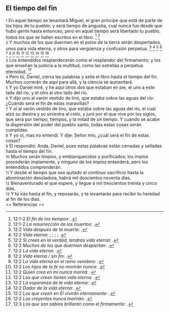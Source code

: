 == El tiempo del fin ==

{{anchor|1}} <small>1</small> En aquel tiempo se levantará Miguel, el gran príncipe que está de parte de los hijos de tu pueblo; y será tiempo de angustia, cual nunca fue desde que hubo gente hasta entonces; pero en aquel tiempo será libertado tu pueblo, todos los que se hallen escritos en el libro. <ref>12:1-2 ''El fin de los tiempos'': {{lib|LU|170|4|6}}.</ref> <ref>12:1-2 ''La resurrección de los muertos'': {{lib|LU|137|7|6}}.</ref><br>
{{anchor|2}} <small>2</small> Y muchos de los que duermen en el polvo de la tierra serán despertados, unos para vida eterna, y otros para vergüenza y confusión perpetua. <ref>12:2 ''Vida después de la muerte'': {{lib|LU|121|5|11}}.</ref> <ref>12:2 ''Vida eterna'': {{lib|LU|101|6|8}}; {{lib|LU|162|2|7}}; {{lib|LU|27|1|5}}; {{lib|LU|2|2|1}}; {{lib|LU|3|0|1}}.</ref> <ref>12:2 ''Si crees en la verdad, tendrás vida eterna'': {{lib|LU|157|6|10}}.</ref> <ref>12:2 ''Muchos de los que duermen despiertan'': {{lib|LU|49|6|2}}.</ref> <ref>12:2 ''La vida eterna'': {{lib|LU|146|3|7}}.</ref> <ref>12:2 ''Vida eterna / sin fin'': {{lib|LU|170|2|20}}.</ref> <ref>12:2 ''La vida eterna en el reino venidero'': {{lib|LU|181|2|11}}.</ref> <ref>12:2 ''Los hijos de la fe no morirán nunca'': {{lib|LU|193|1|2}}.</ref> <ref>12:2 ''Quien crea en mí nunca morirá'': {{lib|LU|168|0|7}}.</ref> <ref>12:2 ''Los que creen tienen vida eterna'': {{lib|LU|153|2|11}}.</ref> <ref>12:2 ''La esperanza de la vida eterna'': {{lib|LU|170|2|2}}.</ref> <ref>12:2 ''Dador de la vida eterna'': {{lib|LU|128|1|10}}.</ref> <ref>12:2 ''Los que creen en Él vivirán eternamente'': {{lib|LU|190|5|4}}.</ref> <ref>12:2 ''Los creyentes nunca morirán'': {{lib|LU|162|7|5}}.</ref><br>
{{anchor|3}} <small>3</small> Los entendidos resplandecerán como el resplandor del firmamento; y los que enseñan la justicia a la multitud, como las estrellas a perpetua eternidad. <ref>12:3 ''Los que son sabios brillarán como el firmamento'': {{lib|LU|131|2|11}}.</ref><br>
{{anchor|4}} <small>4</small> Pero tú, Daniel, cierra las palabras y sella el libro hasta el tiempo del fin. Muchos correrán de aquí para allá, y la ciencia se aumentará.<br>
{{anchor|5}} <small>5</small> Y yo Daniel miré, y he aquí otros dos que estaban en pie, el uno a este lado del río, y el otro al otro lado del río.<br>
{{anchor|6}} <small>6</small> Y dijo uno al varón vestido de lino, que estaba sobre las aguas del río: ¿Cuándo será el fin de estas maravillas?<br>
{{anchor|7}} <small>7</small> Y oí al varón vestido de lino, que estaba sobre las aguas del río, el cual alzó su diestra y su siniestra al cielo, y juró por el que vive por los siglos, que será por tiempo, tiempos, y la mitad de un tiempo. Y cuando se acabe la dispersión del poder del pueblo santo, todas estas cosas serán cumplidas.<br>
{{anchor|8}} <small>8</small> Y yo oí, mas no entendí. Y dije: Señor mío, ¿cuál será el fin de estas cosas?<br>
{{anchor|9}} <small>9</small> El respondió: Anda, Daniel, pues estas palabras están cerradas y selladas hasta el tiempo del fin.<br>
{{anchor|10}} <small>10</small> Muchos serán limpios, y emblanquecidos y purificados; los impíos procederán impíamente, y ninguno de los impíos entenderá, pero los entendidos comprenderán.<br>
{{anchor|11}} <small>11</small> Y desde el tiempo que sea quitado el continuo sacrificio hasta la abominación desoladora, habrá mil doscientos noventa días.<br>
{{anchor|12}} <small>12</small> Bienaventurado el que espere, y llegue a mil trescientos treinta y cinco días.<br>
{{anchor|13}} <small>13</small> Y tú irás hasta el fin, y reposarás, y te levantarás para recibir tu heredad al fin de los días.<br>
== Referencias ==

<references />
